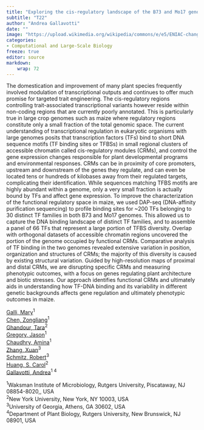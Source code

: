 ```yaml
---
title: "Exploring the cis-regulatory landscape of the B73 and Mo17 genomes"
subtitle: "T22"
author: "Andrea Gallavotti"
date: ""
image: "https://upload.wikimedia.org/wikipedia/commons/e/e5/ENIAC-changing_a_tube.jpg"
categories: 
- Computational and Large-Scale Biology
freeze: true
editor: source
markdown: 
    wrap: 72
---
```


The domestication and improvement of many plant species frequently involved modulation of transcriptional outputs and continues to offer much promise for targeted trait engineering. The cis-regulatory regions controlling trait-associated transcriptional variants however reside within non-coding regions that are currently poorly annotated. This is particularly true in large crop genomes such as maize where regulatory regions constitute only a small fraction of the total genomic space. The current understanding of transcriptional regulation in eukaryotic organisms with large genomes posits that transcription factors (TFs) bind to short DNA sequence motifs (TF binding sites or TFBSs) in small regional clusters of accessible chromatin called cis-regulatory modules (CRMs), and control the gene expression changes responsible for plant developmental programs and environmental responses. CRMs can be in proximity of core promoters, upstream and downstream of the genes they regulate, and can even be located tens or hundreds of kilobases away from their regulated targets, complicating their identification. While sequences matching TFBS motifs are highly abundant within a genome, only a very small fraction is actually bound by TFs and affect gene expression. To improve the characterization of the functional regulatory space in maize, we used DAP-seq (DNA-affinity purification sequencing) to profile binding sites for ~200 TFs belonging to 30 distinct TF families in both B73 and Mo17 genomes. This allowed us to capture the DNA binding landscape of distinct TF families, and to assemble a panel of 66 TFs that represent a large portion of TFBS diversity. Overlap with orthogonal datasets of accessible chromatin regions uncovered the portion of the genome occupied by functional CRMs. Comparative analysis of TF binding in the two genomes revealed extensive variation in position, organization and structures of CRMs; the majority of this diversity is caused by existing structural variation. Guided by high-resolution maps of proximal and distal CRMs, we are disrupting specific CRMs and measuring phenotypic outcomes, with a focus on genes regulating plant architecture and biotic stresses. Our approach identifies functional CRMs and ultimately aids in understanding how TF-DNA binding and its variability in different genetic backgrounds affects gene regulation and ultimately phenotypic outcomes in maize.

<a href='mailto:marygalli@waksman.rutgers.edu'>Galli, Mary</a><sup>1</sup><br><a href='mailto:zlchen@waksman.rutgers.edu'>Chen, Zongliang</a><sup>1</sup><br><a href='mailto:tg2210@nyu.edu'>Ghandour, Tara</a><sup>2</sup><br><a href='mailto:jrg233@scarletmail.rutgers.edu'>Gregory, Jason</a><sup>1</sup><br><a href='mailto:amina.chaudhry@waksman.rutgers.edu'>Chaudhry, Amina</a><sup>1</sup><br><a href='mailto:XuanZhang@uga.edu'>Zhang, Xuan</a><sup>3</sup><br><a href='mailto:schmitz@uga.edu'>Schmitz, Robert</a><sup>3</sup><br><a href='mailto:ch153@nyu.edu'>Huang, S. Carol</a><sup>2</sup><br><a href='mailto:agallavotti@waksman.rutgers.edu'>Gallavotti, Andrea</a><sup>1 4</sup><br>

<sup>1</sup>Waksman Institute of Microbiology, Rutgers University, Piscataway, NJ 08854-8020,, USA<br><sup>2</sup>New York University, New York, NY 10003, USA<br><sup>3</sup>University of Georgia, Athens, GA 30602, USA<br><sup>4</sup>Department of Plant Biology, Rutgers University, New Brunswick, NJ 08901, USA<br>